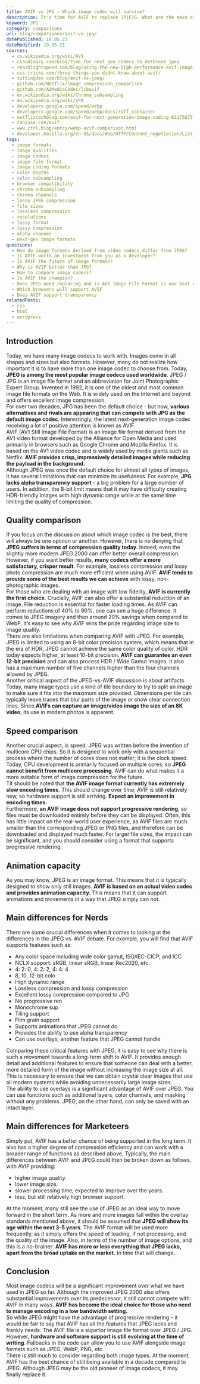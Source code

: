 ```yaml
---
title: AVIF vs JPG – Which image codec will survive?
description: It's time for AVIF to replace JP(E)G. What are the main differences between each codec?
keyword: JPG
category: comparisons
url: blog/comparisons/avif-vs-jpg/
datePublished: 19.05.21
dateModified: 19.05.21
sources:
  - cs.wikipedia.org/wiki/AV1
  - cloudinary.com/blog/time_for_next_gen_codecs_to_dethrone_jpeg
  - reachlightspeed.com/blog/using-the-new-high-performance-avif-image-format-on-the-web-today/
  - css-tricks.com/three-things-you-didnt-know-about-avif/
  - sittingdev.com/blog/avif-vs-jpeg/
  - github.com/Netflix/image_compression_comparison
  - github.com/AOMediaCodec/libavif
  - en.wikipedia.org/wiki/Chroma_subsampling
  - en.wikipedia.org/wiki/VP8
  - developers.google.com/speed/webp
  - developers.google.com/speed/webp/docs/riff_container
  - netflixtechblog.com/avif-for-next-generation-image-coding-b1d75675fe4
  - caniuse.com/avif
  - www.ctrl.blog/entry/webp-avif-comparison.html
  - developer.mozilla.org/en-US/docs/Web/HTTP/Content_negotiation/List_of_default_Accept_values
tags:
  - image formats
  - image qualities
  - image codecs
  - image file format
  - image coding formats
  - color depths
  - color subsampling
  - browser compatibility
  - chroma subsampling
  - chroma channels
  - lossy JPEG compression
  - file sizes
  - lossless compression
  - resolutions
  - lossy format
  - lossy compression
  - alpha channel
  - next-gen image formats
questions:
  - How do image formats derived from video codecs differ from JPEG?
  - Is AVIF worth an investment from you as a developer?
  - Is AVIF the future of image formats?
  - Why is AVIF better than JPG?
  - How to compare image codecs?
  - Is AVIF the champion?
  - Does JPEG need replacing and is AV1 Image File Format is our best option?
  - Which browsers will support AVIF
  - Does AVIF support transparency
relatedPosts:
  - css
  - html
  - wordpress
---
```


## Introduction

Today, we have many image codecs to work with. Images come in all shapes and sizes but also formats. However, many do not realize how important it is to have more than one image codec to choose from. Today, **JPEG is among the most popular image codecs used worldwide**. JPEG / JPG is an image file format and an abbreviation for Joint Photographic Expert Group. Invented in 1992, it is one of the oldest and most common image file formats on the Web. It is widely used on the Internet and beyond and offers excellent image compression.  
For over two decades, JPG has been the default choice - but now, **various alternatives and rivals are appearing that can compete with JPG as the default image codec**. Interestingly, the latest next-generation image codec receiving a lot of positive attention is known as AVIF.  
AVIF (AV1 Still Image File Format) is an image file format derived from the AV1 video format developed by the Alliance for Open Media and used primarily in browsers such as Google Chrome and Mozilla Firefox. It is based on the AV1 video codec and is widely used by media giants such as Netflix. **AVIF provides crisp, impressively detailed images while reducing the payload in the background.**  
Although JPEG was once the default choice for almost all types of images, it has several limitations that can minimize its usefulness. For example, **JPG lacks alpha transparency support** - a big problem for a large number of users. In addition, the 8-bit limit means that it may have difficulty creating HDR-friendly images with high dynamic range while at the same time limiting the quality of compression.

## Quality comparison

If you focus on the discussion about which image codec is the best, there will always be one opinion or another. However, there is no denying that **JPEG suffers in terms of compression quality today**. Indeed, even the slightly more modern JPEG 2000 can offer better overall compression.  
However, if you want better results, **many codecs offer a more satisfactory, crisper result**. For example, lossless compression and lossy photo compression are much more efficient when using AVIF. **AVIF tends to provide some of the best results we can achieve** with lossy, non-photographic images.  
For those who are dealing with an image with low fidelity, **AVIF is currently the first choice**. Crucially, AVIF can also offer a substantial reduction of an image. File reduction is essential for faster loading times. As AVIF can perform reductions of 40% to 90%, one can see a huge difference. It comes to JPEG imagery and then around 20% savings when compared to WebP. It’s easy to see why AVIF wins the prize regarding image size to image quality.  
There are also limitations when comparing AVIF with JPEG. For example, JPEG is limited to using an 8-bit color precision system, which means that in the era of HDR, JPEG cannot achieve the same color quality of color. HDR today expects higher, at least 10-bit precision. **AVIF can guarantee an even 12-bit precision** and can also process HDR / Wide Gamut images. It also has a maximum number of five channels higher than the four channels allowed by JPEG.  
Another critical aspect of the JPEG-vs-AVIF discussion is about artifacts. Today, many image types use a kind of tile boundary to try to split an image to make sure it fits into the maximum size provided. Dimensions per tile can typically leave traces that blur parts of the image or show clear connection lines. Since **AVIFs can capture an image/video image the size of an 8K video**, its use in modern photos is apparent.

## Speed comparison

Another crucial aspect, is speed. JPEG was written before the invention of multicore CPU chips. So it is designed to work only with a sequential process where the number of cores does not matter; it is the clock speed. Today, CPU development is primarily focused on multiple cores, so **JPEG cannot benefit from multicore processing**. AVIF can do what makes it a more suitable form of image compression for the future.  
Tit should be noted that **the AVIF image format currently has extremely slow encoding times**. This should change over time; AVIF is still relatively new, so hardware support is still arriving. **Expect an improvement in encoding times.**  
Furthermore, **an AVIF image does not support progressive rendering**, so files must be downloaded entirely before they can be displayed. Often, this has little impact on the real-world user experience, as AVIF files are much smaller than the corresponding JPEG or PNG files, and therefore can be downloaded and displayed much faster. For larger file sizes, the impact can be significant, and you should consider using a format that supports progressive rendering.

## Animation capacity

As you may know, JPEG is an image format. This means that it is typically designed to show only still images. **AVIF is based on an actual video codec and provides animation capacity.** This means that it can support animations and movements in a way that JPEG simply can not.

## Main differences for Nerds

There are some crucial differences when it comes to looking at the differences in the JPEG vs. AVIF debate. For example, you will find that AVIF supports features such as:

- Any color space including wide color gamut, ISO/IEC-CICP, and ICC
- NCLX support: sRGB, linear sRGB, linear Rec2020, etc.
- 4: 2: 0, 4: 2: 2, 4: 4: 4
- 8, 10, 12-bit colo
- High dynamic range
- Lossless compression and lossy compression
- Excellent lossy compression compared to JPG
- No progressive ren
- Monochrome sup
- Tiling support
- Film grain support
- Supports animations that JPEG cannot do
- Provides the ability to use alpha transparency
- Can use overlays, another feature that JPEG cannot handle

Comparing these critical features with JPEG, it is easy to see why there is such a movement towards a long-term shift to AVIF. It provides enough detail and additional features to ensure that someone can deal with a better, more detailed form of the image without increasing the image size at all. This is necessary to ensure that we can obtain crystal clear images that use all modern systems while avoiding unnecessarily large image sizes.  
The ability to use overlays is a significant advantage of AVIF over JPEG. You can use functions such as additional layers, color channels, and masking without any problems. JPEG, on the other hand, can only be saved with an intact layer.

## Main differences for Marketeers

Simply put, AVIF has a better chance of being supported in the long term. It also has a higher degree of compression efficiency and can work with a broader range of functions as described above. Typically, the main differences between AVIF and JPEG could then be broken down as follows, with AVIF providing:

- higher image quality.
- lower image size.
- slower processing time, expected to improve over the years.
- less, but still relatively high browser support.

At the moment, many still see the use of JPEG as an ideal way to move forward in the short term. As more and more images fall within the overlay standards mentioned above, it should be assumed that **JPEG will show its age within the next 3-5 years**. The AVIF format will be used more frequently, as it simply offers the speed of loading, if not processing, and the quality of the image. Also, in terms of the number of image options, and this is a no-brainer: **AVIF has more or less everything that JPEG lacks, apart from the broad uptake on the market.** In time that will change.

## Conclusion

Most image codecs will be a significant improvement over what we have used in JPEG so far. Although the improved JPEG 2000 also offers substantial improvements over its predecessor, it still cannot compete with AVIF in many ways. **AVIF has become the ideal choice for those who need to manage encoding in a low bandwidth setting.**  
So while JPEG might have the advantage of progressive rendering – it would be fair to say that AVIF has all the features that JPEG lacks and frankly needs. The AVIF file is a superior image file format over JPEG / JPG. However, **hardware and software support is still evolving at the time of writing**. Fallbacks in the code can allow you to use AVIF alongside image formats such as JPEG, WebP, PNG, etc.  
There is still much to consider regarding both image types. At the moment, AVIF has the best chance of still being available in a decade compared to JPEG. Although JPEG may be the old pioneer of image codecs, it may finally replace it.
